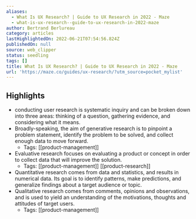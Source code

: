 ```yaml
---
aliases:
  - What Is UX Research? | Guide to UX Research in 2022 - Maze
  - what-is-ux-research--guide-to-ux-research-in-2022-maze
author: Bertrand Berlureau
category: articles
lastHighlightedOn: 2022-06-21T07:54:56.824Z
publishedOn: null
source: web_clipper
status: seedling
tags: []
title: What Is UX Research? | Guide to UX Research in 2022 - Maze
url: 'https://maze.co/guides/ux-research/?utm_source=pocket_mylist'
---
```

## Highlights

- conducting user research is systematic inquiry and can be broken down into three areas: thinking of a question, gathering evidence, and considering what it means.
- Broadly-speaking, the aim of generative research is to pinpoint a problem statement, identify the problem to be solved, and collect enough data to move forward.
    - Tags: [[product-management]]
- Evaluative research focuses on evaluating a product or concept in order to collect data that will improve the solution.
    - Tags: [[product-management]] [[product-research]]
- Quantitative research comes from data and statistics, and results in numerical data. Its goal is to identify patterns, make predictions, and generalize findings about a target audience or topic.
- Qualitative research comes from comments, opinions and observations, and is used to yield an understanding of the motivations, thoughts and attitudes of target users.
    - Tags: [[product-management]]
